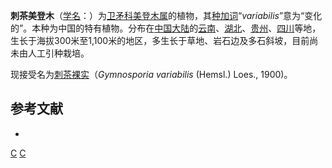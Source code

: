 {{Speciesbox
| genus = Maytenus
| species = variabilis
| authority = (Hemsl.) C. Y. Cheng, 1999
}}

'''刺茶美登木'''（[[学名|学名]]：{{lang|la|''Maytenus variabilis''}}）为[[卫矛科|卫矛科]][[美登木属|美登木属]]的植物，其[[种加词|种加词]]“''variabilis''”意为“变化的”。本种为中国的特有植物。分布在[[中国大陆|中国大陆]]的[[云南|云南]]、[[湖北|湖北]]、[[贵州|贵州]]、[[四川|四川]]等地，生长于海拔300米至1,100米的地区，多生长于草地、岩石边及多石斜坡，目前尚未由人工引种栽培。

现接受名为[[刺茶裸实|刺茶裸实]]（''Gymnosporia variabilis'' (Hemsl.) Loes., 1900)。

== 参考文献 ==
<div class="references-small">
* {{cite web| url =http://www.bioinfo.cn/db05/KmzwSpecies.php?action=view&id=2001| title =刺茶美登木| work =《中国高等植物数据库全库》| publisher =中国科学院微生物研究所| author =昆明植物研究所| accessdate =2009-02-22| deadurl =yes| archiveurl =https://web.archive.org/web/20160305071805/http://www.bioinfo.cn/db05/KmzwSpecies.php?action=view&id=2001| archivedate =2016-03-05}}
</div>
{{Taxonbar|from=Q10898684}}

[[Category:美登木属|C]]
[[Category:_1999年描述的植物|C]]


{{植物小作品}}